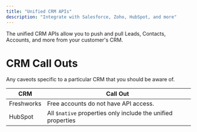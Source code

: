 ```yaml
---
title: "Unified CRM APIs"
description: "Integrate with Salesforce, Zoho, HubSpot, and more"
---
```


The unified CRM APIs allow you to push and pull Leads, Contacts, Accounts, and more from your customer's CRM.

# CRM Call Outs

Any caveots specific to a particular CRM that you should be aware of.

| CRM        | Call Out                                                     |
| ---------- | ------------------------------------------------------------ |
| Freshworks | Free accounts do not have API access.                        |
| HubSpot    | All `$native` properties only include the unified properties |
